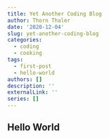 ```yaml
---
title: Yet Another Coding Blog
author: Thorn Thaler
date: '2020-12-04'
slug: yet-another-coding-blog
categories:
  - coding
  - cooking
tags:
  - first-post
  - hello-world
authors: []
description: ''
externalLink: ''
series: []
---
```


## Hello World

